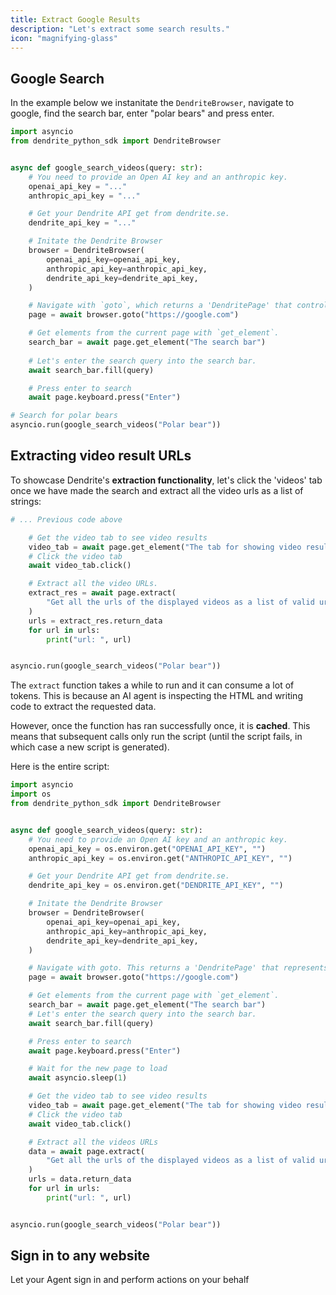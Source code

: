 ```yaml
---
title: Extract Google Results
description: "Let's extract some search results."
icon: "magnifying-glass"
---
```


## Google Search

In the example below we instanitate the `DendriteBrowser`, navigate to google, find the search bar, enter "polar bears" and press enter.

```python main.py
import asyncio
from dendrite_python_sdk import DendriteBrowser


async def google_search_videos(query: str):
    # You need to provide an Open AI key and an anthropic key.
    openai_api_key = "..."
    anthropic_api_key = "..."

    # Get your Dendrite API get from dendrite.se.
    dendrite_api_key = "..."

    # Initate the Dendrite Browser
    browser = DendriteBrowser(
        openai_api_key=openai_api_key,
        anthropic_api_key=anthropic_api_key,
        dendrite_api_key=dendrite_api_key,
    )

    # Navigate with `goto`, which returns a 'DendritePage' that controls the current page.
    page = await browser.goto("https://google.com")

    # Get elements from the current page with `get_element`.
    search_bar = await page.get_element("The search bar")
    
    # Let's enter the search query into the search bar.
    await search_bar.fill(query)

    # Press enter to search
    await page.keyboard.press("Enter")

# Search for polar bears
asyncio.run(google_search_videos("Polar bear"))
```

## Extracting video result URLs

To showcase Dendrite's **extraction functionality**, let's click the 'videos' tab once we have made the search and extract all the video urls as a list of strings:

```python main.py
# ... Previous code above

    # Get the video tab to see video results
    video_tab = await page.get_element("The tab for showing video results")
    # Click the video tab
    await video_tab.click()

    # Extract all the video URLs.
    extract_res = await page.extract(
        "Get all the urls of the displayed videos as a list of valid urls as strings"
    )
    urls = extract_res.return_data
    for url in urls:
        print("url: ", url)


asyncio.run(google_search_videos("Polar bear"))
```

The `extract` function takes a while to run and it can consume a lot of tokens. This is because an AI agent is inspecting the HTML and writing code to extract the requested data. 

However, once the function has ran successfully once, it is **cached**. This means that subsequent calls only run the script (until the script fails, in which case a new script is generated).

Here is the entire script:

```python main.py
import asyncio
import os
from dendrite_python_sdk import DendriteBrowser


async def google_search_videos(query: str):
    # You need to provide an Open AI key and an anthropic key.
    openai_api_key = os.environ.get("OPENAI_API_KEY", "")
    anthropic_api_key = os.environ.get("ANTHROPIC_API_KEY", "")

    # Get your Dendrite API get from dendrite.se.
    dendrite_api_key = os.environ.get("DENDRITE_API_KEY", "")

    # Initate the Dendrite Browser
    browser = DendriteBrowser(
        openai_api_key=openai_api_key,
        anthropic_api_key=anthropic_api_key,
        dendrite_api_key=dendrite_api_key,
    )

    # Navigate with goto. This returns a 'DendritePage' that represents the current page.
    page = await browser.goto("https://google.com")

    # Get elements from the current page with `get_element`.
    search_bar = await page.get_element("The search bar")
    # Let's enter the search query into the search bar.
    await search_bar.fill(query)

    # Press enter to search
    await page.keyboard.press("Enter")

    # Wait for the new page to load
    await asyncio.sleep(1)

    # Get the video tab to see video results
    video_tab = await page.get_element("The tab for showing video results")
    # Click the video tab
    await video_tab.click()

    # Extract all the videos URLs
    data = await page.extract(
        "Get all the urls of the displayed videos as a list of valid urls as strings"
    )
    urls = data.return_data
    for url in urls:
        print("url: ", url)


asyncio.run(google_search_videos("Polar bear"))
```


## Sign in to any website

<Card title="Authentication" icon="lock" href="/examples/authentication-instagram">
  Let your Agent sign in and perform actions on your behalf
</Card>
